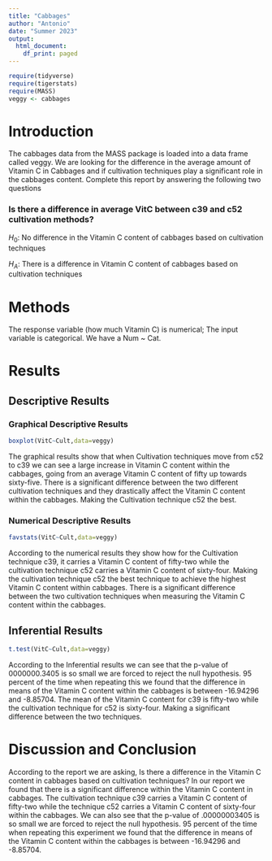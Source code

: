 ```yaml
---
title: "Cabbages"
author: "Antonio"
date: "Summer 2023"
output:
  html_document:
    df_print: paged
---
```


```r
require(tidyverse)
require(tigerstats)
require(MASS)
veggy <- cabbages
```

# Introduction

<!--In this section you explain what you are trying to show.  Where did the data come from?  What is the research or other question you are trying to answer?!-->

 The cabbages data from the MASS package is loaded into a data frame called veggy. We are looking for the difference in the average amount of Vitamin C in Cabbages and if cultivation techniques play a significant role in the cabbages content. Complete this report by answering the following two questions  
 
### Is there a difference in average VitC between c39 and c52 cultivation methods?

$H_0$: No difference in the Vitamin C content of cabbages based on cultivation techniques

$H_A$: There is a difference in Vitamin C content of cabbages based on cultivation techniques

# Methods

<!--Decide on your methods:  use "variable analysis" or other appropriate descriptors.  Make sure to choose at least one graphical method and at least one numerical method.!-->

The response variable (how much Vitamin C) is numerical; The input variable is categorical. We have a Num ~ Cat.

# Results

<!--Divide this section into two sub-sections:  One for your descriptive  results and one for your inferential results.!-->

## Descriptive Results

### Graphical Descriptive Results

<!--Graphical results here.  Make sure to show your code.  Provide appropriate labels for axes, giving units if possible, and provide a good title for the graph, too.  Use the graphical results to describe the patterns if any that exist in the data as focused toward the research question!-->

```r
boxplot(VitC~Cult,data=veggy)
```

The graphical results show that when Cultivation techniques move from c52 to c39 we can see a large increase in Vitamin C content within the cabbages, going from an average Vitamin C content of fifty up towards sixty-five. There is a significant difference between the two different cultivation techniques and they drastically affect the Vitamin C content within the cabbages. Making the Cultivation technique c52 the best.

### Numerical Descriptive Results

<!--Numerical results go here. Use the numerical results to describe the patterns if any that exist in the data as focused toward the research question!-->

```r
favstats(VitC~Cult,data=veggy)
```

According to the numerical results they show how for the Cultivation technique c39, it carries a Vitamin C content of fifty-two while the cultivation technique c52 carries a Vitamin C content of sixty-four. Making the cultivation technique c52 the best technique to achieve the highest Vitamin C content within cabbages. There is a significant difference between the two cultivation techniques when measuring the Vitamin C content within the cabbages.

## Inferential Results

<!--State hypothesis clearly.  Make sure your discussion of the inferential test covers all the aspects that the test output produces, such as test statistic, p-value etc.  Make a decision about the null hypothesis, explain the assumptions on which the selected test/procedure was based, and why the chosen procedure satisfys the assumptions and is appropriate to answer the research question!-->

```r
t.test(VitC~Cult,data=veggy)
```

According to the Inferential results we can see that the p-value of 0000000.3405 is so small we are forced to reject the null hypothesis. 95 percent of the time when repeating this we found that the difference in means of the Vitamin C content within the cabbages is between -16.94296 and -8.85704. The mean of the Vitamin C content for c39 is fifty-two while the cultivation technique for c52 is sixty-four. Making a significant difference between the two techniques.

# Discussion and Conclusion

<!--Discussion and conclusion here.  If you found a relationship be sure to consider whether the relationship occurs because one of the variavbles causes the other, or whether they perhasps are related for some other reason.  Watch the chapter 6 videos from the GeorgeTown videos collection.!-->

According to the report we are asking, Is there a difference in the Vitamin C content in cabbages based on cultivation techniques? In our report we found that there is a significant difference within the Vitamin C content in cabbages. The cultivation technique c39 carries a Vitamin C content of fifty-two while the technique c52 carries a Vitamin C content of sixty-four within the cabbages. We can also see that the p-value of .00000003405 is so small we are forced to reject the null hypothesis. 95 percent of the time when repeating this experiment we found that the difference in means of the Vitamin C content within the cabbages is between -16.94296 and -8.85704.
